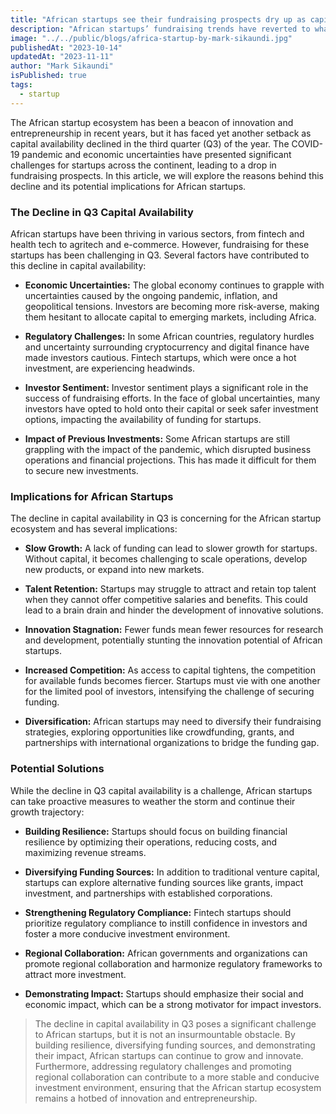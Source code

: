 ```yaml
---
title: "African startups see their fundraising prospects dry up as capital availability falls yet again in Q3"
description: "African startups’ fundraising trends have reverted to what we might call pre-COVID norms. In a nutshell: Startups on the continent raised less money in the third quarter of 2023 than they have since the end of 2020, according to The Big Deal. "
image: "../../public/blogs/africa-startup-by-mark-sikaundi.jpg"
publishedAt: "2023-10-14"
updatedAt: "2023-11-11"
author: "Mark Sikaundi"
isPublished: true
tags:
  - startup
---
```


The African startup ecosystem has been a beacon of innovation and entrepreneurship in recent years, but it has faced yet another setback as capital availability declined in the third quarter (Q3) of the year. The COVID-19 pandemic and economic uncertainties have presented significant challenges for startups across the continent, leading to a drop in fundraising prospects. In this article, we will explore the reasons behind this decline and its potential implications for African startups.

### The Decline in Q3 Capital Availability

African startups have been thriving in various sectors, from fintech and health tech to agritech and e-commerce. However, fundraising for these startups has been challenging in Q3. Several factors have contributed to this decline in capital availability:

- **Economic Uncertainties:** The global economy continues to grapple with uncertainties caused by the ongoing pandemic, inflation, and geopolitical tensions. Investors are becoming more risk-averse, making them hesitant to allocate capital to emerging markets, including Africa.

- **Regulatory Challenges:** In some African countries, regulatory hurdles and uncertainty surrounding cryptocurrency and digital finance have made investors cautious. Fintech startups, which were once a hot investment, are experiencing headwinds.

- **Investor Sentiment:** Investor sentiment plays a significant role in the success of fundraising efforts. In the face of global uncertainties, many investors have opted to hold onto their capital or seek safer investment options, impacting the availability of funding for startups.

- **Impact of Previous Investments:** Some African startups are still grappling with the impact of the pandemic, which disrupted business operations and financial projections. This has made it difficult for them to secure new investments.

### Implications for African Startups

The decline in capital availability in Q3 is concerning for the African startup ecosystem and has several implications:

- **Slow Growth:** A lack of funding can lead to slower growth for startups. Without capital, it becomes challenging to scale operations, develop new products, or expand into new markets.

- **Talent Retention:** Startups may struggle to attract and retain top talent when they cannot offer competitive salaries and benefits. This could lead to a brain drain and hinder the development of innovative solutions.

- **Innovation Stagnation:** Fewer funds mean fewer resources for research and development, potentially stunting the innovation potential of African startups.

- **Increased Competition:** As access to capital tightens, the competition for available funds becomes fiercer. Startups must vie with one another for the limited pool of investors, intensifying the challenge of securing funding.

- **Diversification:** African startups may need to diversify their fundraising strategies, exploring opportunities like crowdfunding, grants, and partnerships with international organizations to bridge the funding gap.

### Potential Solutions

While the decline in Q3 capital availability is a challenge, African startups can take proactive measures to weather the storm and continue their growth trajectory:

- **Building Resilience:** Startups should focus on building financial resilience by optimizing their operations, reducing costs, and maximizing revenue streams.

- **Diversifying Funding Sources:** In addition to traditional venture capital, startups can explore alternative funding sources like grants, impact investment, and partnerships with established corporations.

- **Strengthening Regulatory Compliance:** Fintech startups should prioritize regulatory compliance to instill confidence in investors and foster a more conducive investment environment.

- **Regional Collaboration:** African governments and organizations can promote regional collaboration and harmonize regulatory frameworks to attract more investment.

- **Demonstrating Impact:** Startups should emphasize their social and economic impact, which can be a strong motivator for impact investors.

> The decline in capital availability in Q3 poses a significant challenge to African startups, but it is not an insurmountable obstacle. By building resilience, diversifying funding sources, and demonstrating their impact, African startups can continue to grow and innovate. Furthermore, addressing regulatory challenges and promoting regional collaboration can contribute to a more stable and conducive investment environment, ensuring that the African startup ecosystem remains a hotbed of innovation and entrepreneurship.
